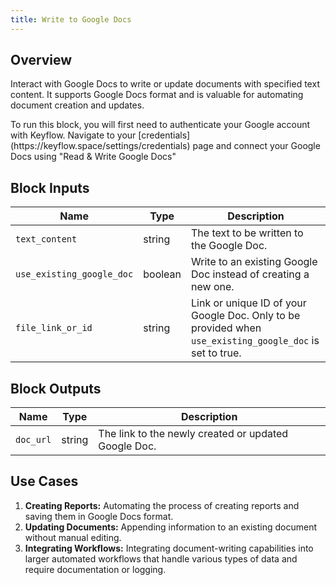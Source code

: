 ```yaml
---
title: Write to Google Docs
---
```


## Overview

Interact with Google Docs to write or update documents with specified text content. It supports Google Docs format and is valuable for automating document creation and updates.

<Note>
  To run this block, you will first need to authenticate your Google account
  with Keyflow. Navigate to your
  [credentials](https://keyflow.space/settings/credentials) page and connect
  your Google Docs using "Read & Write Google Docs"
</Note>

## Block Inputs

| Name                      | Type    | Description                                                                                              |
| ------------------------- | ------- | -------------------------------------------------------------------------------------------------------- |
| `text_content`            | string  | The text to be written to the Google Doc.                                                                |
| `use_existing_google_doc` | boolean | Write to an existing Google Doc instead of creating a new one.                                           |
| `file_link_or_id`         | string  | Link or unique ID of your Google Doc. Only to be provided when `use_existing_google_doc` is set to true. |

## Block Outputs

| Name      | Type   | Description                                          |
| --------- | ------ | ---------------------------------------------------- |
| `doc_url` | string | The link to the newly created or updated Google Doc. |

## Use Cases

1. **Creating Reports:** Automating the process of creating reports and saving them in Google Docs format.
2. **Updating Documents:** Appending information to an existing document without manual editing.
3. **Integrating Workflows:** Integrating document-writing capabilities into larger automated workflows that handle various types of data and require documentation or logging.
